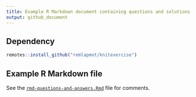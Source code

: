 ```yaml
---
title: Example R Markdown document containing questions and solutions
output: github_document
---
```


## Dependency

```r
remotes::install_github("remlapmot/knitexercise")
```

## Example R Markdown file
See the [`rmd-questions-and-answers.Rmd`](./rmd-questions-answers.Rmd) file for comments.